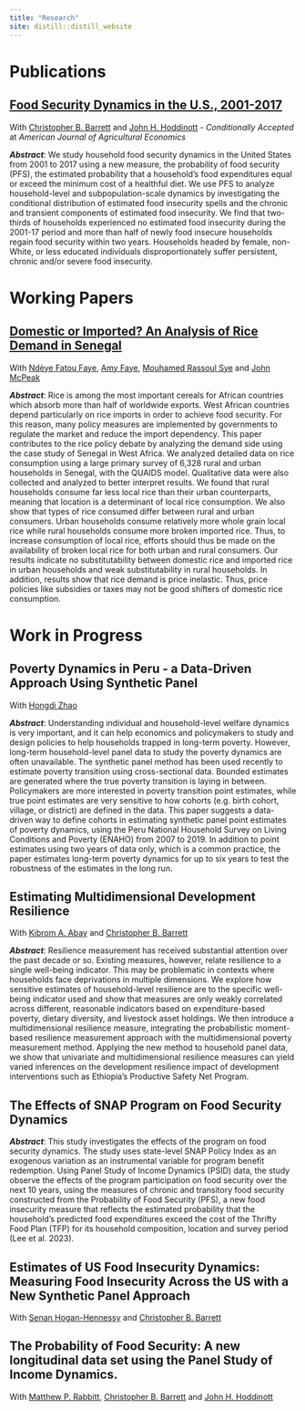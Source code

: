 ```yaml
---
title: "Research"
site: distill::distill_website
---
```

# Publications

## [Food Security Dynamics in the U.S., 2001-2017](files/AJAE_MS_22016_manuscript_Jun_2023_Revision.pdf){target="_blank"}

With [Christopher B. Barrett](http://barrett.dyson.cornell.edu/){target="_blank"} and [John H. Hoddinott](https://www.human.cornell.edu/people/jfh246){target="_blank"} - *Conditionally Accepted* at *American Journal of Agricultural Economics*

***Abstract***: We study household food security dynamics in the United States from 2001 to 2017 using a new measure, the probability of food security (PFS), the estimated probability that a household’s food expenditures equal or exceed the minimum cost of a healthful diet. We use PFS to analyze household-level and subpopulation-scale dynamics by investigating the conditional distribution of estimated food insecurity spells and the chronic and transient components of estimated food insecurity. We find that two-thirds of households experienced no estimated food insecurity during the 2001-17 period and more than half of newly food insecure households regain food security within two years. Households headed by female, non-White, or less educated individuals disproportionately suffer persistent, chronic and/or severe food insecurity.

# Working Papers

## [Domestic or Imported? An Analysis of Rice Demand in Senegal](files/Senegal_rice.pdf){target="_blank"}

With [Ndèye Fatou Faye](http://barrett.dyson.cornell.edu/staars/fellows/ndeye.html){target="_blank"}, [Amy Faye](http://barrett.dyson.cornell.edu/staars/fellows/amy.html){target="_blank"}, [Mouhamed Rassoul Sye](http://barrett.dyson.cornell.edu/staars/fellows/mouhamed.html){target="_blank"} and [John McPeak](https://jomcpeak.expressions.syr.edu/){target="_blank"}

***Abstract***: Rice is among the most important cereals for African countries which absorb more than half of worldwide exports. West African countries depend particularly on rice imports in order to achieve food security. For this reason, many policy measures are implemented by governments to regulate the market and reduce the import dependency. This paper contributes to the rice policy debate by analyzing the demand side using the case study of Senegal in West Africa. We analyzed detailed data on rice consumption using a large primary survey of 6,328 rural and urban households in Senegal, with the QUAIDS model. Qualitative data were also collected and analyzed to better interpret results. We found that rural households consume far less local rice than their urban counterparts, meaning that location is a determinant of local rice consumption. We also show that types of rice consumed differ between rural and urban consumers. Urban households consume relatively more whole grain local rice while rural households consume more broken imported rice. Thus, to increase consumption of local rice, efforts should thus be made on the availability of broken local rice for both urban and rural consumers. Our results indicate no substitutability between domestic rice and imported rice in urban households and weak substitutability in rural households. In addition, results show that rice demand is price inelastic. Thus, price policies like subsidies or taxes may not be good shifters of domestic rice consumption.


# Work in Progress

## Poverty Dynamics in Peru - a Data-Driven Approach Using Synthetic Panel

With [Hongdi Zhao](https://hongdi-zhao.github.io/){target="_blank"}

***Abstract***: Understanding individual and household-level welfare dynamics is very important, and it can help economics and policymakers to study and design policies to help households trapped in long-term poverty. However, long-term household-level panel data to study the poverty dynamics are often unavailable. The synthetic panel method has been used recently to estimate poverty transition using cross-sectional data. Bounded estimates are generated where the true poverty transition is laying in between. Policymakers are more interested in poverty transition point estimates, while true point estimates are very sensitive to how cohorts (e.g. birth cohort, village, or district) are defined in the data. This paper suggests a data-driven way to define cohorts in estimating synthetic panel point estimates of poverty dynamics, using the Peru National Household Survey on Living Conditions and Poverty (ENAHO) from 2007 to 2019. In addition to point estimates using two years of data only, which is a common practice, the paper estimates long-term poverty dynamics for up to six years to test the robustness of the estimates in the long run. 

## Estimating Multidimensional Development Resilience

With [Kibrom A. Abay](https://www.ifpri.org/profile/kibrom-abay){target="_blank"} and [Christopher B. Barrett](http://barrett.dyson.cornell.edu/){target="_blank"}

***Abstract***: Resilience measurement has received substantial attention over the past decade or so. Existing measures, however, relate resilience to a single well-being indicator. This may be problematic in contexts where households face deprivations in multiple dimensions. We explore how sensitive estimates of household-level resilience are to the specific well-being indicator used and show that measures are only weakly correlated across different, reasonable indicators based on expenditure-based poverty, dietary diversity, and livestock asset holdings. We then introduce a multidimensional resilience measure, integrating the probabilistic moment-based resilience measurement approach with the multidimensional poverty measurement method. Applying the new method to household panel data, we show that univariate and multidimensional resilience measures can yield varied inferences on the development resilience impact of development interventions such as Ethiopia's Productive Safety Net Program.

## The Effects of SNAP Program on Food Security Dynamics

***Abstract***: This study investigates the effects of the program on food security dynamics. The study uses state-level
SNAP Policy Index as an exogenous variation as an instrumental variable for program benefit redemption. Using Panel Study of Income Dynamics (PSID) data, the study observe the effects of the program participation on food security over the next 10 years, using the measures of chronic and transitory food security constructed from the Probability of Food Security (PFS), a new food insecurity measure that reflects the estimated probability that the household’s predicted food expenditures exceed the cost of the Thrifty Food Plan (TFP) for its household composition, location and survey period (Lee et al. 2023).

<!-- ## [Social Norms and Human Capital Investment: Examining the Educational Impacts of Dowry in Rural India](files/Dowry_and_Education.pdf){target="_blank"} -->

<!-- ***Abstract***: This paper examines the consequences of sticky social norms for investments in human capital in the context of dowry payments and educational attainment. Using data from rural India the paper tests for educational impacts of a change in dowry payments brought about by the 1985 amendment to the Dowry Prohibition Act. The empirical strategy uses a Difference-in-differences design along with variation in exposure to the amendment by religion. Findings document a 18\% reduction in education as well dowry paid for exposed females post amendment. Households that experienced the most change in dowry payments exhibit the largest declines in years of education. Dowry and education are considered as signals communicating adherence to traditional norms to explain these results. Declines in educational attainment increase with increases in enforcement capacity, consistent with a backlash against challenged social norms. -->

## Estimates of US Food Insecurity Dynamics: Measuring Food Insecurity Across the US with a New Synthetic Panel Approach

With [Senan Hogan-Hennessy](https://shoganhennessy.github.io/){target="_blank"} and [Christopher B. Barrett](http://barrett.dyson.cornell.edu/){target="_blank"} 


## The Probability of Food Security: A new longitudinal data set using the Panel Study of Income Dynamics.

With [Matthew P. Rabbitt](https://www.ers.usda.gov/authors/ers-staff-directory/matthew-p-rabbitt/){target="_blank"}, [Christopher B. Barrett](http://barrett.dyson.cornell.edu/){target="_blank"} and [John H. Hoddinott](https://www.human.cornell.edu/people/jfh246){target="_blank"}



<!-- ## [Gender differences in tertiary healthcare](files/Gender_healthcare.pdf){target="_blank"} -->

<!-- With [Tarun Jain](https://sites.google.com/virginia.edu/tarunjain/home?authuser=0){target="_blank"} and [Revathy Suryanarayana](https://revathy-suryanarayana.github.io/){target="_blank"} -->

<!-- ***Abstract***: We examine gender differences in access to and service within a publicly financed tertiary healthcare program in Andhra Pradesh India. We use claim-level administrative data from the program to estimate gender differences in access and services. We classify the distance the patient travels as access variables and the time for claim authorization, treatment, and discharge, as well as the amount approved and paid as service variables. We use a regression framework to control for the influence of other patient characteristics, the type of procedure, hospital, and quarter of treatment in making gender comparisons. -->

<!-- ## The Political Economy of Minimum Support Prices -->

<!-- With [Shilpa Aggarwal](https://aggarwalshilpa.wixsite.com/home) and [Ishani Chatterjee](https://economics.ucsd.edu/graduate-program/about/grad-profiles/cohort%202019/Chatterjee-ishani.html) -->

<!-- ***Abstract***:While the distortions from price controls are well-understood in theory, these may be underestimated if the controls are captured for uses beyond fixing market failures. We study this issue in the context of minimum support prices (MSP), the government of India's procurement price of food grains. We find that when a district with a historically larger area under cultivation for a crop is slated to go for elections, the central government announces a higher MSP for that crop. Since government procurement price is the same across the country, the center uses this blunt instrument only when other policy instruments are unavailable, i.e., when the incumbent state government is not aligned with the center. Even small increases in MSP can have large welfare effects as the central government spent nearly 1\% of the GDP on procurement in 2020-21. -->

